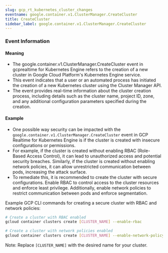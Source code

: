 ```yaml
--- 
slug: gcp_rt_kubernetes_cluster_changes
eventname: google.container.v1.ClusterManager.CreateCluster
title: CreateCluster
sidebar_label: google.container.v1.ClusterManager.CreateCluster
---
```

                       


### Event Information

#### Meaning

- The google.container.v1.ClusterManager.CreateCluster event in gcprealtime for Kubernetes Engine refers to the creation of a new cluster in Google Cloud Platform's Kubernetes Engine service.
- This event indicates that a user or an automated process has initiated the creation of a new Kubernetes cluster using the Cluster Manager API.
- The event provides real-time information about the cluster creation process, including details such as the cluster name, project ID, zone, and any additional configuration parameters specified during the creation.

#### Example

- One possible way security can be impacted with the `google.container.v1.ClusterManager.CreateCluster` event in GCP Realtime for Kubernetes Engine is if the cluster is created with insecure configurations or permissions.
- For example, if the cluster is created without enabling RBAC (Role-Based Access Control), it can lead to unauthorized access and potential security breaches. Similarly, if the cluster is created without enabling network policies, it can allow unrestricted communication between pods, increasing the attack surface.
- To remediate this, it is recommended to create the cluster with secure configurations. Enable RBAC to control access to the cluster resources and enforce least privilege. Additionally, enable network policies to restrict communication between pods and enforce segmentation.

Example GCP CLI commands for creating a secure cluster with RBAC and network policies:

```bash
# Create a cluster with RBAC enabled
gcloud container clusters create [CLUSTER_NAME] --enable-rbac

# Create a cluster with network policies enabled
gcloud container clusters create [CLUSTER_NAME] --enable-network-policy
```

Note: Replace `[CLUSTER_NAME]` with the desired name for your cluster.

 